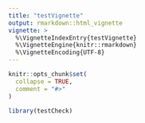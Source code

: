 ```yaml
---
title: "testVignette"
output: rmarkdown::html_vignette
vignette: >
  %\VignetteIndexEntry{testVignette}
  %\VignetteEngine{knitr::rmarkdown}
  %\VignetteEncoding{UTF-8}
---
```


```r
knitr::opts_chunk$set(
  collapse = TRUE,
  comment = "#>"
)
```

```r
library(testCheck)
```
